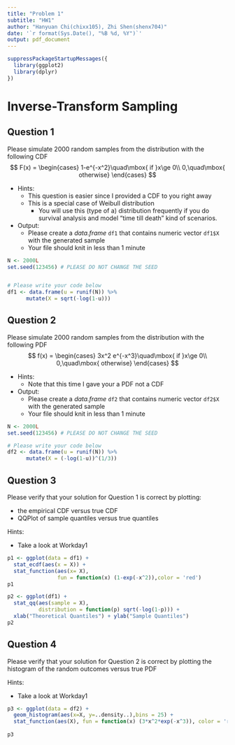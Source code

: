 ---
title: "Problem 1"
subtitle: "HW1"
author: "Hanyuan Chi(chixx105), Zhi Shen(shenx704)"
date: '`r format(Sys.Date(), "%B %d, %Y")`'
output: pdf_document
---

```{r}
suppressPackageStartupMessages({
  library(ggplot2)
  library(dplyr)
})
```

# Inverse-Transform Sampling

## Question 1

Please simulate 2000 random samples from the distribution with the following CDF
$$
F(x) = 
\begin{cases}
1-e^{-x^2}\quad\mbox{ if }x\ge 0\\
0,\quad\mbox{ otherwise}
\end{cases}
$$

* Hints:
    - This question is easier since I provided a CDF to you right away
    - This is a special case of Weibull distribution
        * You will use this (type of a) distribution frequently if you do survival analysis and model "time till death" kind of scenarios.

* Output:
    - Please create a *data.frame* `df1` that contains numeric vector `df1$X` with the generated sample
    - Your file should knit in less than 1 minute
    

```{r}
N <- 2000L
set.seed(123456) # PLEASE DO NOT CHANGE THE SEED


# Please write your code below
df1 <- data.frame(u = runif(N)) %>%
      mutate(X = sqrt(-log(1-u)))

```

## Question 2

Please simulate 2000 random samples from the distribution with the following PDF
$$
f(x) =
\begin{cases}
3x^2 e^{-x^3}\quad\mbox{ if }x\ge 0\\
0,\quad\mbox{ otherwise}
\end{cases}
$$


* Hints:
    - Note that this time I gave your a PDF not a CDF

* Output:
    - Please create a *data.frame* `df2` that contains numeric vector `df2$X` with the generated sample
    - Your file should knit in less than 1 minute

```{r}
N <- 2000L
set.seed(123456) # PLEASE DO NOT CHANGE THE SEED

# Please write your code below
df2 <- data.frame(u = runif(N)) %>%
      mutate(X = (-log(1-u))^(1/3))
```


## Question 3

Please verify that your solution for Question 1 is correct by plotting:

* the empirical CDF versus true CDF
* QQPlot of sample quantiles versus true quantiles


Hints:

* Take a look at Workday1

```{r}
p1 <- ggplot(data = df1) +
  stat_ecdf(aes(x = X)) +
  stat_function(aes(x= X),
                fun = function(x) (1-exp(-x^2)),color = 'red')
p1

p2 <- ggplot(df1) +
  stat_qq(aes(sample = X),
          distribution = function(p) sqrt(-log(1-p))) +
  xlab("Theoretical Quantiles") + ylab("Sample Quantiles")
p2

```

## Question 4

Please verify that your solution for Question 2 is correct by plotting the histogram of the random outcomes versus true PDF

Hints:

* Take a look at Workday1

```{r}
p3 <- ggplot(data = df2) +
  geom_histogram(aes(x=X, y=..density..),bins = 25) +
  stat_function(aes(X), fun = function(x) (3*x^2*exp(-x^3)), color = 'red')
  
p3
```